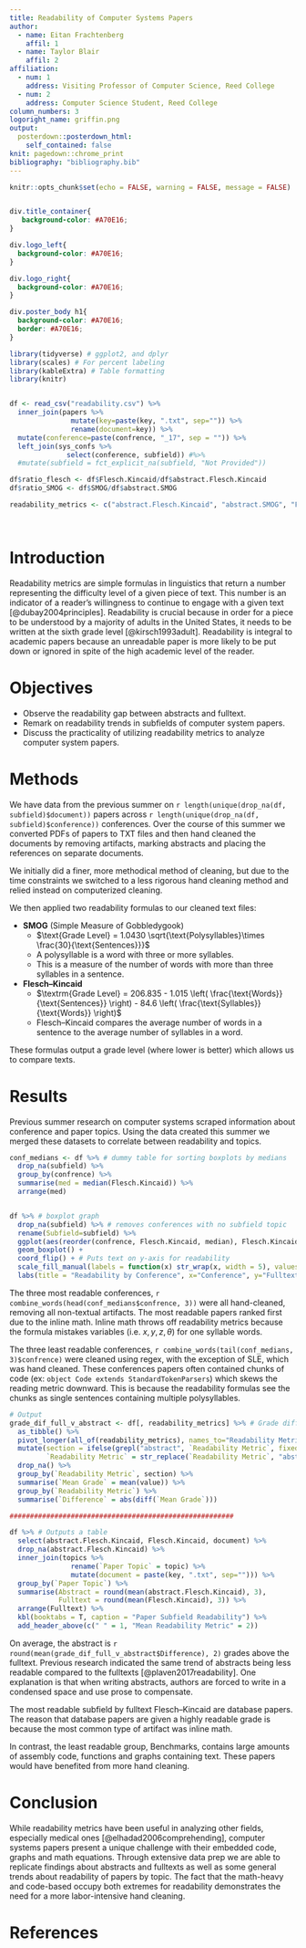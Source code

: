 ```yaml
---
title: Readability of Computer Systems Papers
author:
  - name: Eitan Frachtenberg
    affil: 1
  - name: Taylor Blair
    affil: 2
affiliation:
  - num: 1
    address: Visiting Professor of Computer Science, Reed College
  - num: 2
    address: Computer Science Student, Reed College
column_numbers: 3
logoright_name: griffin.png 
output: 
  posterdown::posterdown_html:
    self_contained: false
knit: pagedown::chrome_print
bibliography: "bibliography.bib"
---
```


```r
knitr::opts_chunk$set(echo = FALSE, warning = FALSE, message = FALSE)
```


```r
```


```css


div.title_container{
   background-color: #A70E16;
}

div.logo_left{
  background-color: #A70E16;
}

div.logo_right{
  background-color: #A70E16;
}

div.poster_body h1{
  background-color: #A70E16;
  border: #A70E16;
}


```

```r
library(tidyverse) # ggplot2, and dplyr
library(scales) # For percent labeling
library(kableExtra) # Table formatting
library(knitr)


df <- read_csv("readability.csv") %>%
  inner_join(papers %>%
               mutate(key=paste(key, ".txt", sep="")) %>%
               rename(document=key)) %>%
  mutate(conference=paste(confrence, "_17", sep = "")) %>%
  left_join(sys_confs %>%
              select(conference, subfield)) #%>%
  #mutate(subfield = fct_explicit_na(subfield, "Not Provided"))

df$ratio_flesch <- df$Flesch.Kincaid/df$abstract.Flesch.Kincaid
df$ratio_SMOG <- df$SMOG/df$abstract.SMOG

readability_metrics <- c("abstract.Flesch.Kincaid", "abstract.SMOG", "Flesch.Kincaid", "SMOG") 

  
```


# Introduction

Readability metrics are simple formulas in linguistics that return a number representing the difficulty level of a given piece of text. This number is an indicator of a reader's willingness to continue to engage with a given text [@dubay2004principles]. Readability is crucial because in order for a piece to be understood by a majority of adults in the United States, it needs to be written at the sixth grade level [@kirsch1993adult]. Readability is integral to academic papers because an unreadable paper is more likely to be put down or ignored in spite of the high academic level of the reader. 

# Objectives

 *  Observe the readability gap between abstracts and fulltext.
 * Remark on readability trends in subfields of computer system papers.
 * Discuss the practicality of utilizing readability metrics to analyze computer system papers.


# Methods

We have data from the previous summer on `r length(unique(drop_na(df, subfield)$document))` papers across `r length(unique(drop_na(df, subfield)$conference))` conferences. Over the course of this summer we converted PDFs of papers to TXT files and then hand cleaned the documents by removing artifacts, marking abstracts and placing the references on separate documents. 

We initially did a finer, more methodical method of cleaning, but due to the time constraints we switched to a less rigorous hand cleaning method and relied instead on computerized cleaning. 


We then applied two readability formulas to our cleaned text files:

+ **SMOG** (Simple Measure of Gobbledygook)
    + $\text{Grade Level} = 1.0430 \sqrt{\text{Polysyllables}\times \frac{30}{\text{Sentences}}}$
    + A polysyllable is a word with three or more syllables.
    + This is a measure of the number of words with more than three syllables in a sentence.
+ **Flesch–Kincaid**
    + $\textrm{Grade Level} = 206.835 - 1.015 \left( \frac{\text{Words}}{\text{Sentences}} \right) - 84.6 \left( \frac{\text{Syllables}}{\text{Words}} \right)$
    + Flesch–Kincaid compares the average number of words in a sentence to the average number of syllables in a word.


These formulas output a grade level (where lower is better) which allows us to compare texts.

# Results

Previous summer research on computer systems scraped information about conference and paper topics. Using the data created this summer we merged these datasets to correlate between readability and topics.

```r


conf_medians <- df %>% # dummy table for sorting boxplots by medians
  drop_na(subfield) %>%
  group_by(confrence) %>%
  summarise(med = median(Flesch.Kincaid)) %>%
  arrange(med)


df %>% # boxplot graph
  drop_na(subfield) %>% # removes conferences with no subfield topic
  rename(Subfield=subfield) %>%
  ggplot(aes(reorder(confrence, Flesch.Kincaid, median), Flesch.Kincaid, fill = Subfield)) +
  geom_boxplot() + 
  coord_flip() + # Puts text on y-axis for readability
  scale_fill_manual(labels = function(x) str_wrap(x, width = 5), values=c("#E6BEFF", "#800000", "#FFFAC8", "#000080", "#0082C8", "#E6194B", "#F032E6", "#AAFFC3", "#3CB44B", "#008080", "#D2F53C", "#F58231", "#AA6E28", "#911EB4", "#FFe119"))+
  labs(title = "Readability by Conference", x="Conference", y="Fulltext Grade Level")
```

The three most readable conferences, `r combine_words(head(conf_medians$confrence, 3))` were all hand-cleaned, removing all non-textual artifacts. The most readable papers ranked first due to the inline math. Inline math throws off readability metrics because the formula mistakes variables (i.e. $x,y,z, \theta$) for one syllable words. 

The three least readable conferences, `r combine_words(tail(conf_medians, 3)$confrence)` were cleaned using regex, with the exception of SLE, which was hand cleaned. These conferences papers often contained chunks of code (ex: `object Code extends StandardTokenParsers`) which skews the reading metric downward. This is because the readability formulas see the chunks as single sentences containing multiple polysyllables. 

```r

# Output
grade_dif_full_v_abstract <- df[, readability_metrics] %>% # Grade difference between abstract and fulltext
  as_tibble() %>%
  pivot_longer(all_of(readability_metrics), names_to="Readability Metric") %>% # pivot out metrics
  mutate(section = ifelse(grepl("abstract", `Readability Metric`, fixed=T), "Abstract", "Fulltext"), # returns the text section
         `Readability Metric` = str_replace(`Readability Metric`, "abstract.", "")) %>% # remove "abstract." from metric name
  drop_na() %>%
  group_by(`Readability Metric`, section) %>%
  summarise(`Mean Grade` = mean(value)) %>%
  group_by(`Readability Metric`) %>%
  summarise(`Difference` = abs(diff(`Mean Grade`)))

#######################################################

df %>% # Outputs a table
  select(abstract.Flesch.Kincaid, Flesch.Kincaid, document) %>%
  drop_na(abstract.Flesch.Kincaid) %>%
  inner_join(topics %>%
               rename(`Paper Topic` = topic) %>%
               mutate(document = paste(key, ".txt", sep=""))) %>%
  group_by(`Paper Topic`) %>%
  summarise(Abstract = round(mean(abstract.Flesch.Kincaid), 3),
            Fulltext = round(mean(Flesch.Kincaid), 3)) %>%
  arrange(Fulltext) %>%
  kbl(booktabs = T, caption = "Paper Subfield Readability") %>%
  add_header_above(c(" " = 1, "Mean Readability Metric" = 2))

```

On average, the abstract is `r round(mean(grade_dif_full_v_abstract$Difference), 2)` grades above the fulltext. Previous research indicated the same trend of abstracts being less readable compared to the fulltexts [@plaven2017readability]. One explanation is that when writing abstracts, authors are forced to write in a condensed space and use prose to compensate.

The most readable subfield by fulltext Flesch–Kincaid are database papers. The reason that database papers are given a highly readable grade is because the most common type of artifact was inline math. 

In contrast, the least readable group, Benchmarks, contains large amounts of assembly code, functions and graphs containing text. These papers would have benefited from more hand cleaning. 

# Conclusion

While readability metrics have been useful in analyzing other fields, especially medical ones [@elhadad2006comprehending], computer systems papers present a unique challenge with their embedded code, graphs and math equations. Through extensive data prep we are able to replicate findings about abstracts and fulltexts as well as some general trends about readability of papers by topic. The fact that the math-heavy and code-based occupy both extremes for readability demonstrates the need for a more labor-intensive hand cleaning. 


# References
